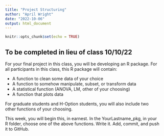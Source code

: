 ```yaml
---
title: "Project Structuring"
author: "April Wright"
date: "2022-10-06"
output: html_document
---
```


```r
knitr::opts_chunk$set(echo = TRUE)
```

## To be completed in lieu of class 10/10/22

For your final project in this class, you will be developing an R package. For all participants in this class, this R package will contain:

+ A function to clean some data of your choice
+ A function to somehow manipulate, subset, or transform data
+ A statistical function (ANOVA, LM, other of your choosing)
+ A function that plots data

For graduate students and H-Option students, you will also include two other functions of your choosing.


This week, you will begin this, in earnest. In the YourLastname_pkg, in your R folder, choose one of the above functions. Write it. Add, commit, and push it to GitHub. 






